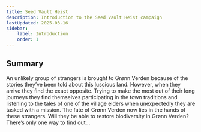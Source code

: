 ```yaml
---
title: Seed Vault Heist
description: Introduction to the Seed Vault Heist campaign
lastUpdated: 2025-03-16
sidebar:
    label: Introduction
    order: 1
---
```


## Summary
An unlikely group of strangers is brought to Grønn Verden because of the stories they’ve been told about this luscious land. However, when they arrive they find the exact opposite. Trying to make the most out of their long journeys they find themselves participating in the town traditions and listening to the tales of one of the village elders when unexpectedly they are tasked with a mission. The fate of Grønn Verden now lies in the hands of these strangers. Will they be able to restore biodiversity in Grønn Verden? There’s only one way to find out…

